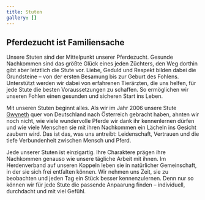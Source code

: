 ```yaml
---
title: Stuten
gallery: []
---
```

## Pferdezucht ist Familiensache&#x20;

Unsere Stuten sind der Mittelpunkt unserer Pferdezucht. Gesunde Nachkommen sind das größte Glück eines jeden Züchters, den Weg dorthin gibt aber letztlich die Stute vor. Liebe, Geduld und Respekt bilden dabei die Grundsteine – von der ersten Besamung bis zur Geburt des Fohlens. Unterstützt werden wir dabei von erfahrenen Tierärzten, die uns helfen, für jede Stute die besten Voraussetzungen zu schaffen. So ermöglichen wir unseren Fohlen einen gesunden und sicheren Start ins Leben.

Mit unseren Stuten beginnt alles. Als wir im Jahr 2006 unsere Stute [Gwyneth](https://edle-pferde.com/pferde/gwyneth) quer von Deutschland nach Österreich gebracht haben, ahnten wir noch nicht, wie viele wundervolle Pferde wir dank ihr kennenlernen dürfen und wie viele Menschen sie mit ihren Nachkommen ein Lächeln ins Gesicht zaubern wird. Das ist das, was uns antreibt: Leidenschaft, Vertrauen und die tiefe Verbundenheit zwischen Mensch und Pferd.

Jede unserer Stuten ist einzigartig. Ihre Charaktere prägen ihre Nachkommen genauso wie unsere tägliche Arbeit mit ihnen. Im Herdenverband auf unseren Koppeln leben sie in natürlicher Gemeinschaft, in der sie sich frei entfalten können. Wir nehmen uns Zeit, sie zu beobachten und jeden Tag ein Stück besser kennenzulernen. Denn nur so können wir für jede Stute die passende Anpaarung finden – individuell, durchdacht und mit viel Gefühl.
